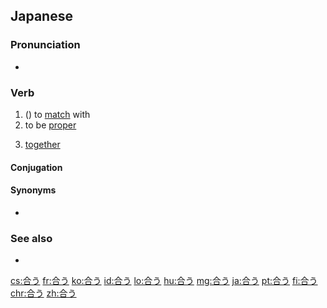 ==Japanese==
{{ja-kanjitab|あ|sort=あう|yomi=kun}}

===Pronunciation===
* {{audio|Ja-au-meet(see) or fit.ogg|Audio|lang=ja}}

===Verb===
{{ja-verb|type=1|tr=intrans|あう}}

# ({{l|ja|[[に]]〜}}) to [[match]] with
# to be [[proper]]
# {{lb|ja|suffix}} [[together]]
#: {{ja-usex|誓い'''合う'''|ちかい'''あう'''|to promise '''to each other'''}}
#: {{ja-usex|見つめ'''あう'''|みつめ'''あう'''|to stare into '''each other's''' eyes}}

====Conjugation====
{{ja-go-u|あ}}

====Synonyms====
* {{ja-r|適切|てきせつ}}

===See also===
* {{ja-r|会う|あう}}

[[cs:合う]]
[[fr:合う]]
[[ko:合う]]
[[id:合う]]
[[lo:合う]]
[[hu:合う]]
[[mg:合う]]
[[ja:合う]]
[[pt:合う]]
[[fi:合う]]
[[chr:合う]]
[[zh:合う]]